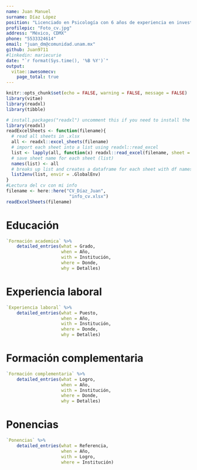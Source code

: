 ```yaml
---
name: Juan Manuel
surname: Díaz López
position: "Licenciado en Psicología con 6 años de experiencia en investigación dentro del área educativa"
profilepic: "Foto_cv.jpg"
address: "México, CDMX"
phone: "5533324614"
email: "juan_dm@comunidad.unam.mx"
github: Juan9711
#linkedin: mariecurie
date: "`r format(Sys.time(), '%B %Y')`"
output: 
  vitae::awesomecv:
    page_total: true
---
```


```r
knitr::opts_chunk$set(echo = FALSE, warning = FALSE, message = FALSE)
library(vitae)
library(readxl)
library(tibble)
```

```r
# install.packages("readxl") uncomment this if you need to install the package
library(readxl)
readExcelSheets <- function(filename){
  # read all sheets in .xlsx 
  all <- readxl::excel_sheets(filename)
  # import each sheet into a list using readxl::read_excel
  list <- lapply(all, function(x) readxl::read_excel(filename, sheet = x))
  # save sheet name for each sheet (list)
  names(list) <- all
  # breaks up list and creates a dataframe for each sheet with df names matching sheet names
  list2env(list, envir = .GlobalEnv)
}
#Lectura del cv con mi info
filename <- here::here("CV_Díaz_Juan", 
                        "info_cv.xlsx")
readExcelSheets(filename)
```


# Educación

```r
`Formación academica` %>% 
    detailed_entries(what = Grado,
                     when = Año,
                     with = Institución,
                     where = Donde,
                     why = Detalles)
```

# Experiencia laboral

```r
`Experiencia laboral` %>% 
    detailed_entries(what = Puesto,
                     when = Año,
                     with = Institución,
                     where = Donde,
                     why = Detalles)
```

# Formación complementaria 

```r
`Formación complementaria` %>% 
    detailed_entries(what = Logro,
                     when = Año,
                     with = Institución,
                     where = Donde,
                     why = Detalles)
```

# Ponencias
```r
`Ponencias` %>% 
    detailed_entries(what = Referencia,
                     when = Año,
                     with = Logro,
                     where = Institución)
```

